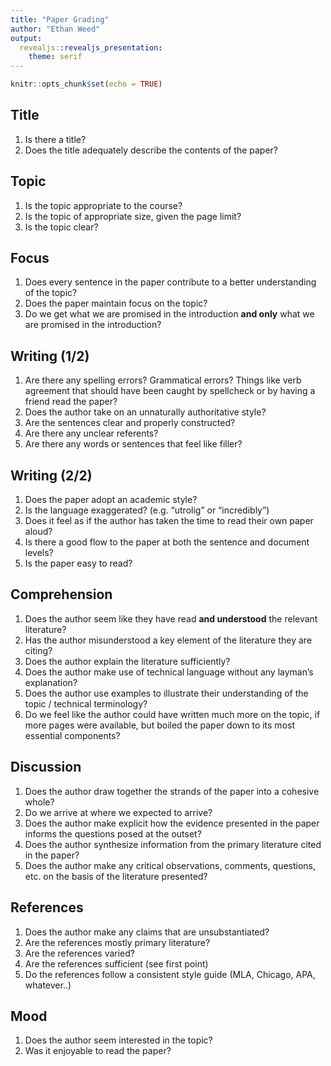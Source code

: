 ```yaml
---
title: "Paper Grading"
author: "Ethan Weed"
output: 
  revealjs::revealjs_presentation:
    theme: serif
---
```


```r
knitr::opts_chunk$set(echo = TRUE)
```


## Title
1. Is there a title?
1. Does the title adequately describe the contents of the paper?

## Topic
1. Is the topic appropriate to the course?
1. Is the topic of appropriate size, given the page limit?
1. Is the topic clear?

## Focus
1. Does every sentence in the paper contribute to a better understanding of the topic?
1. Does the paper maintain focus on the topic?
1. Do we get what we are promised in the introduction **and only** what we are promised in the introduction?

## Writing (1/2)
1. Are there any spelling errors? Grammatical errors? Things like verb agreement that should have been caught by spellcheck or by having a friend read the paper?
1. Does the author take on an unnaturally authoritative style?
1. Are the sentences clear and properly constructed?
1. Are there any unclear referents?
1. Are there any words or sentences that feel like filler?

## Writing (2/2)
1. Does the paper adopt an academic style?
1. Is the language exaggerated? (e.g. "utrolig" or "incredibly")
1. Does it feel as if the author has taken the time to read their own paper aloud?
1. Is there a good flow to the paper at both the sentence and document levels?
1. Is the paper easy to read?

## Comprehension
1. Does the author seem like they have read **and understood** the relevant literature?
1. Has the author misunderstood a key element of the literature they are citing?
1. Does the author explain the literature sufficiently?
1. Does the author make use of technical language without any layman's explanation?
1. Does the author use examples to illustrate their understanding of the topic / technical terminology?
1. Do we feel like the author could have written much more on the topic, if more pages were available, but boiled the paper down to its most essential components?

## Discussion
1. Does the author draw together the strands of the paper into a cohesive whole?
1. Do we arrive at where we expected to arrive?
1. Does the author make explicit how the evidence presented in the paper informs the questions posed at the outset?
1. Does the author synthesize information from the primary literature cited in the paper?
1. Does the author make any critical observations, comments, questions, etc. on the basis of the literature presented?

## References
1. Does the author make any claims that are unsubstantiated?
1. Are the references mostly primary literature?
1. Are the references varied?
1. Are the references sufficient (see first point)
1. Do the references follow a consistent style guide (MLA, Chicago, APA, whatever..)

## Mood
1. Does the author seem interested in the topic?
1. Was it enjoyable to read the paper?

 